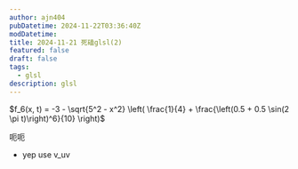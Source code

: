 ```yaml
---
author: ajn404
pubDatetime: 2024-11-22T03:36:40Z
modDatetime:
title: 2024-11-21 死磕glsl(2)
featured: false
draft: false
tags:
  - glsl
description: glsl
---
```



<ShaderTemplateAdd client:load />

$f_6(x, t) = -3 - \sqrt{5^2 - x^2} \left( \frac{1}{4} + \frac{\left(0.5 + 0.5 \sin(2 \pi t)\right)^6}{10} \right)$

<ShaderTemplateAdd
  vertexShader="
    uniform vec2 u_resolution;
    varying vec2 v_uv;
    void main() {
      v_uv = position.xy*5.0;
      gl_Position = vec4(position, 1.0);
    }
  "
  fragmentShader="
    uniform float u_time; // 时间变量 t
    uniform vec2 u_resolution; // 画布分辨率
    varying vec2 v_uv; // 传递的纹理坐标
    float plot (vec2 st, float pct){
  return  smoothstep( pct-0.01, pct, st.y) -
          smoothstep( pct, pct+0.01, st.y);
}
    void main() {
      vec2 st = v_uv;
      float x = v_uv.x;
      float t = u_time;
      float f6 = -3.0 - sqrt(pow(5.0,2.0)-pow(x,2.0))*(1.0/4.0+pow(0.5+0.5*sin(2.0*3.14159265359*t),6.0)/10.0);
      float pct = plot(st,pct.x);
      vec3 color = vec3(f6); 
      color = (1.0 - pct) * color + pct * vec3(1.0, 1.0, 0.688);
      gl_FragColor = vec4(color, 1.0); // 输出颜色
    }
  "
  client:load
/>

呃呃

<ShaderTemplateAdd
  vertexShader="
    uniform vec2 u_resolution;
    varying vec2 v_uv;
    void main() {
      v_uv = position.xy*5.0;
      gl_Position = vec4(position, 1.0);
    }
  "
  fragmentShader="
    #define PI 3.141592653589793238462643383
    uniform float u_time; // 时间变量 t
    uniform vec2 u_resolution; // 画布分辨率
    varying vec2 v_uv; // 传递的纹理坐标
    vec3 colorA = vec3(0.149,0.141,0.912);
    vec3 colorB = vec3(1.000,0.833,0.224);
    float plot (vec2 st, float pct){
  return  smoothstep( pct-0.01, pct, st.y) -
          smoothstep( pct, pct+0.01, st.y);
}
    void main() {
      vec2 st = v_uv;
    vec3 color = vec3(0.0);
    vec3 pct = vec3(st.x);
    pct.r = smoothstep(0.0,1.0, st.x);
    pct.g = sin(st.x*PI);
    pct.b = pow(st.x,0.5);
    color = mix(colorA, colorB, pct);
    color = mix(color,vec3(1.0,0.0,0.0),plot(st,pct.r));
    color = mix(color,vec3(0.0,1.0,0.0),plot(st,pct.g));
    color = mix(color,vec3(0.0,0.0,1.0),plot(st,pct.b));
    gl_FragColor = vec4(color,1.0);
    }
  "
  client:load
/>

- yep use v_uv

<ShaderTemplateAdd
  fragmentShader="
   varying vec2 v_uv;
void main() {
  vec3 color = vec3(v_uv.x, v_uv.y, 0.0);
  gl_FragColor = vec4(color, 1.0);
}
  "
  client:load
/>
